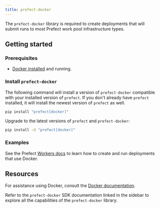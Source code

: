 ```yaml
---
title: prefect-docker
---
```


The `prefect-docker` library is required to create deployments that will submit runs to most Prefect work pool infrastructure types.

## Getting started

### Prerequisites

- [Docker installed](https://www.docker.com/) and running.

### Install `prefect-docker`

The following command will install a version of `prefect-docker` compatible with your installed version of `prefect`. 
If you don't already have `prefect` installed, it will install the newest version of `prefect` as well.

```bash
pip install "prefect[docker]"
```

Upgrade to the latest versions of `prefect` and `prefect-docker`:

```bash
pip install -U "prefect[docker]"
```
### Examples
See the Prefect [Workers docs](/v3/deploy/infrastructure-examples/docker) to learn how to create and run deployments that use Docker.

## Resources

For assistance using Docker, consult the [Docker documentation](https://docs.docker.com/).

Refer to the `prefect-docker` SDK documentation linked in the sidebar to explore all the capabilities of the `prefect-docker` library.
